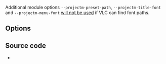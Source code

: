 {{Module|name=projectm|type=Visualization|first_version=1.1.0|description=libprojectM effect}}

Additional module options <code>--projectm-preset-path</code>, <code>--projectm-title-font</code> and <code>--projectm-menu-font</code> [[wikipedia:Conditional compilation|will not be used]] if VLC can find font paths.

== Options ==
{{Option
|name=projectm-width
|value=integer
|default=800
|description=The width of the video window, in pixels
}}
{{Option
|name=projectm-height
|value=integer
|default=500
|description=The height of the video window, in pixels
}}
{{Option
|name=projectm-meshx
|value=integer
|default=32
|description=The width of the mesh, in pixels
}}
{{Option
|name=projectm-meshy
|value=integer
|default=24
|description=The height of the mesh, in pixels
}}
{{Option
|name=projectm-texture-size
|value=integer
|default=1024
|description=The size of the texture, in pixels
}}

== Source code ==
* {{VLCSourceFile|modules/visualization/projectm.cpp}}

{{Documentation footer}}